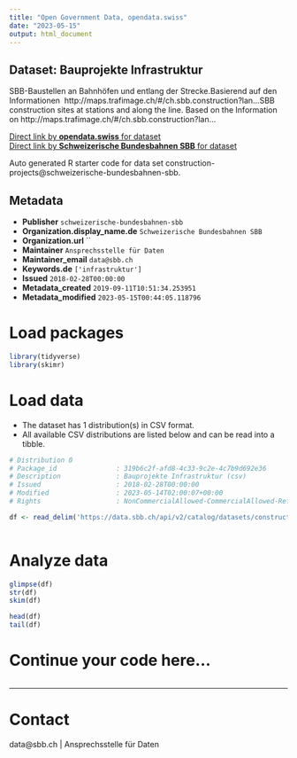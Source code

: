 ```yaml
---
title: "Open Government Data, opendata.swiss"
date: "2023-05-15"
output: html_document
---
```


## Dataset: Bauprojekte Infrastruktur

SBB-Baustellen an Bahnhöfen und entlang der Strecke.Basierend auf den Informationen  http://maps.trafimage.ch/#/ch.sbb.construction?lan...SBB construction sites at stations and along the line.
Based on the Information on http://maps.trafimage.ch/#/ch.sbb.construction?lan...

[Direct link by **opendata.swiss** for dataset](https://opendata.swiss/de/dataset/bauprojekte-infrastruktur)<br>
[Direct link by **Schweizerische Bundesbahnen SBB** for dataset](https://data.sbb.ch/explore/dataset/construction-projects/)

Auto generated R starter code for data set construction-projects@schweizerische-bundesbahnen-sbb.

## Metadata

- **Publisher** `schweizerische-bundesbahnen-sbb`
- **Organization.display_name.de** `Schweizerische Bundesbahnen SBB`
- **Organization.url** ``
- **Maintainer** `Ansprechsstelle für Daten`
- **Maintainer_email** `data@sbb.ch`
- **Keywords.de** `['infrastruktur']`
- **Issued** `2018-02-28T00:00:00`
- **Metadata_created** `2019-09-11T10:51:34.253951`
- **Metadata_modified** `2023-05-15T00:44:05.118796`


# Load packages

```r

library(tidyverse)
library(skimr)

```

# Load data

-   The dataset has 1 distribution(s) in CSV format.
-   All available CSV distributions are listed below and can be read into a tibble.

```r

# Distribution 0
# Package_id               : 319b6c2f-afd8-4c33-9c2e-4c7b9d692e36
# Description              : Bauprojekte Infrastruktur (csv)
# Issued                   : 2018-02-28T00:00:00
# Modified                 : 2023-05-14T02:00:07+00:00
# Rights                   : NonCommercialAllowed-CommercialAllowed-ReferenceRequired

df <- read_delim('https://data.sbb.ch/api/v2/catalog/datasets/construction-projects/exports/csv')



```

# Analyze data

```r

glimpse(df)
str(df)
skim(df)

head(df)
tail(df)

```

# Continue your code here...

```r

```

------------------------------------------------------------------------

# Contact

data@sbb.ch | Ansprechsstelle für Daten

